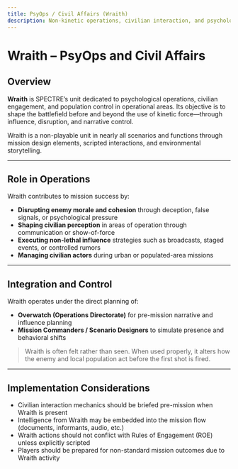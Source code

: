 ```yaml
---
title: PsyOps / Civil Affairs (Wraith)
description: Non-kinetic operations, civilian interaction, and psychological disruption methods used by SPECTRE.
---
```


# Wraith – PsyOps and Civil Affairs

## Overview

**Wraith** is SPECTRE’s unit dedicated to psychological operations, civilian engagement, and population control in operational areas. Its objective is to shape the battlefield before and beyond the use of kinetic force—through influence, disruption, and narrative control.

Wraith is a non-playable unit in nearly all scenarios and functions through mission design elements, scripted interactions, and environmental storytelling.

---

## Role in Operations

Wraith contributes to mission success by:

- **Disrupting enemy morale and cohesion** through deception, false signals, or psychological pressure
- **Shaping civilian perception** in areas of operation through communication or show-of-force
- **Executing non-lethal influence** strategies such as broadcasts, staged events, or controlled rumors
- **Managing civilian actors** during urban or populated-area missions

---

## Integration and Control

Wraith operates under the direct planning of:

- **Overwatch (Operations Directorate)** for pre-mission narrative and influence planning
- **Mission Commanders / Scenario Designers** to simulate presence and behavioral shifts

> Wraith is often felt rather than seen. When used properly, it alters how the enemy and local population act before the first shot is fired.

---

## Implementation Considerations

- Civilian interaction mechanics should be briefed pre-mission when Wraith is present
- Intelligence from Wraith may be embedded into the mission flow (documents, informants, audio, etc.)
- Wraith actions should not conflict with Rules of Engagement (ROE) unless explicitly scripted
- Players should be prepared for non-standard mission outcomes due to Wraith activity
